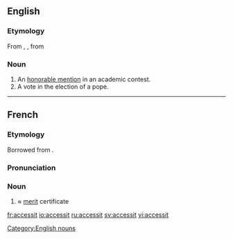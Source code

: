 ==English==

===Etymology===
From {{etyl|la|en}}, {{term|accessit||lang=la|he came near}}, from {{term|accedo|accedo||lang=la|approach}}

===Noun===
{{en-noun}}

# An [[honorable mention]] in an academic contest.
# A vote in the election of a pope.

[[Category:English nouns]]

----

==French==

===Etymology===
Borrowed from {{etyl|la|fr}} {{term|accessit|lang=la}}.

===Pronunciation===
{{IPA|/aksɛsit/|/aksesit/}}

===Noun===
{{fr-noun|m}}

# {{context|school|lang=fr}} ≈ [[merit]] certificate

[[fr:accessit]]
[[io:accessit]]
[[ru:accessit]]
[[sv:accessit]]
[[vi:accessit]]